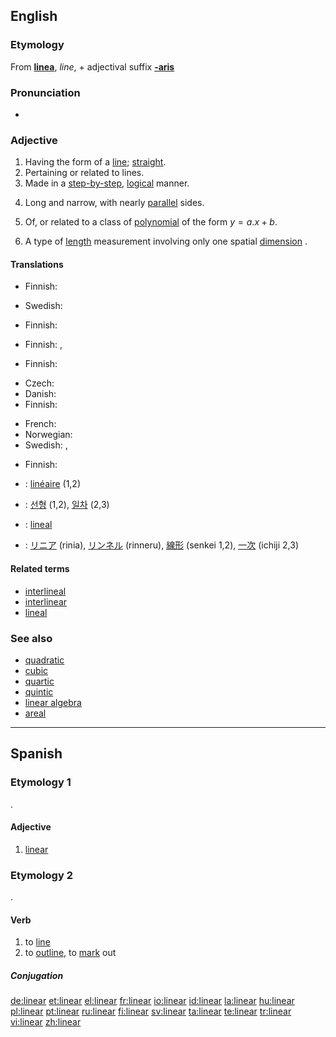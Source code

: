 {{also|Linear|LINEAR|lineär}}
==English==

===Etymology===
From {{etyl|la}} '''[[linea]]''', ''line'', + adjectival suffix '''[[-aris]]'''

===Pronunciation===
* {{IPA|/ˈlɪ.ni.ɚ/}}

===Adjective===
{{en-adj}}
{{wikipedia}}

# Having the form of a [[line]]; [[straight]].
# Pertaining or related to lines.
# Made in a [[step-by-step]], [[logical]] manner.
# {{botany|of leaves}} Long and narrow, with nearly [[parallel]] sides.
# {{mathematics}} Of, or related to a class of [[polynomial]] of the form <math> y = a.x + b </math>.
# {{physics}} A type of [[length]] measurement involving only one spatial [[dimension]] {{ib|as opposed to area or volume}}.

====Translations====
{{trans-top|having the form of a line}}
* Finnish: {{t-|fi|suoraviivainen}}
{{trans-mid}}
* Swedish: {{t+|sv|linjär}}
{{trans-bottom}}

{{trans-top|pertaining or related to lines}}
* Finnish: {{t-|fi|suoraviivainen}}
{{trans-mid}}
{{trans-bottom}}

{{trans-top| made in a step-by-step manner}}
* Finnish: {{t-|fi|suoraviivainen}}, {{t-|fi|johdonmukainen}}
{{trans-mid}}
{{trans-bottom}}

{{trans-top|botany, of leaves: long and narrow}}
* Finnish: {{t-|fi|tasasoukka}}
{{trans-mid}}
{{trans-bottom}}

{{trans-top|in mathematics, of first-degree polynomial}}
* Czech: {{t-|cs|lineární|m}}
* Danish: {{t|da|lineær}}
* Finnish: {{t-|fi|lineaarinen}}
{{trans-mid}}
* French: {{t+|fr|linéaire}}
* Norwegian: {{t|no|lineær}}
* Swedish: {{t+|sv|linjär}}, {{t+|sv|lineär}}
{{trans-bottom}}

{{trans-top|physics: involving only one dimension}}
* Finnish: {{t-|fi|lineaarinen}}
{{trans-mid}}
{{trans-bottom}}

{{checktrans-top}}
* {{ttbc|French}}: [[linéaire]] (1,2)
* {{ttbc|Korean}}: [[선형]] (1,2), [[일차]] (2,3)
{{checktrans-mid}}
* {{ttbc|Spanish}}: [[lineal]]
* {{ttbc|Japanese}}: [[リニア]] (rinia), [[リンネル]] (rinneru), [[線形]] (senkei 1,2), [[一次]] (ichiji 2,3)
{{trans-bottom}}

====Related terms====
* [[interlineal]]
* [[interlinear]]
* [[lineal]]

===See also===
* [[quadratic]]
* [[cubic]]
* [[quartic]]
* [[quintic]]
* [[linear algebra]]
* [[areal]]

----
==Spanish==

===Etymology 1===
{{etyl|la|es}} {{term|linearis|lineāris|lang=la}}.

====Adjective====
{{es-adj|pl=lineares}}

# {{botany|lang=es}} [[#English|linear]]

===Etymology 2===
{{etyl|la|es}} {{term|lineare|lineāre|lang=la}}.

====Verb====
{{es-verb|line|ar}}

# to [[line]]
# to [[outline]], to [[mark]] out

=====Conjugation=====
{{es-conj-ar|line}}

[[de:linear]]
[[et:linear]]
[[el:linear]]
[[fr:linear]]
[[io:linear]]
[[id:linear]]
[[la:linear]]
[[hu:linear]]
[[pl:linear]]
[[pt:linear]]
[[ru:linear]]
[[fi:linear]]
[[sv:linear]]
[[ta:linear]]
[[te:linear]]
[[tr:linear]]
[[vi:linear]]
[[zh:linear]]